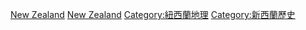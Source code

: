 [[Category:各国地震|New Zealand]]
[[Category:大洋洲地震|New Zealand]]
[[Category:紐西蘭地理|Category:紐西蘭地理]] 
[[Category:新西蘭歷史|Category:新西蘭歷史]]